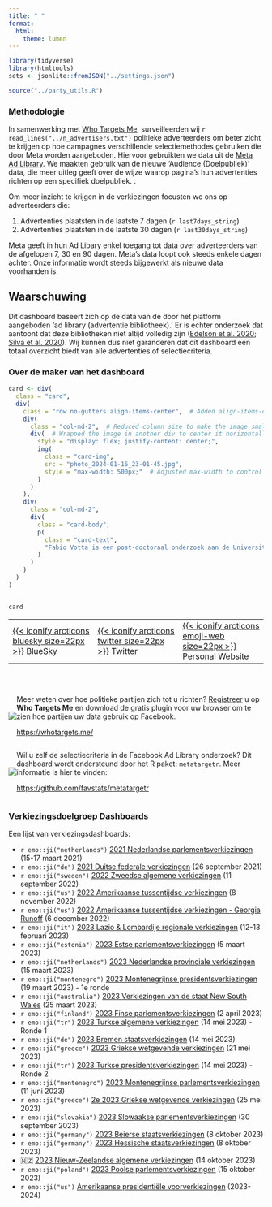 ```yaml
---
title: " "
format:
  html:
    theme: lumen
---
```


```r
library(tidyverse)
library(htmltools)
sets <- jsonlite::fromJSON("../settings.json")

source("../party_utils.R")
```


### Methodologie


In samenwerking met [Who Targets Me](https://whotargets.me/), surveilleerden wij  `r read_lines("../n_advertisers.txt")` politieke adverteerders om beter zicht te krijgen op hoe campagnes verschillende selectiemethodes gebruiken die door Meta worden aangeboden. Hiervoor gebruikten we data uit de [Meta Ad Library](https://www.facebook.com/ads/library/). We maakten gebruik van de nieuwe ‘Audience (Doelpubliek)’ data, die meer uitleg geeft over de wijze waarop pagina’s hun advertenties richten op een specifiek doelpubliek.
. 

Om meer inzicht te krijgen in de verkiezingen focusten we ons op adverteerders die:


1. Advertenties plaatsten in de laatste 7 dagen (`r last7days_string`)
2. Advertenties plaatsten in de laatste 30 dagen (`r last30days_string`)


::: {.callout-note}
Meta geeft in hun Ad Libary enkel toegang tot data over adverteerders van de afgelopen 7, 30 en 90 dagen. Meta’s data loopt ook steeds enkele dagen achter. Onze informatie wordt steeds bijgewerkt als nieuwe data voorhanden is.
:::



::: {.callout-caution}
## Waarschuwing

Dit dashboard baseert zich op de data van de door het platform aangeboden ‘ad library (advertentie bibliotheek).’ Er is echter onderzoek dat aantoont dat deze bibliotheken niet altijd volledig zijn ([Edelson et al. 2020](https://ieeexplore.ieee.org/abstract/document/9152626?casa_token=X9SB7c8W9rAAAAAA:ymZr9ynFNTU6Fjzg3dcQpBzZpJ8bsEfj-H0RVTu2EZafKjhcD5Zu_VQ0aJc6qi9OMks3mUdFs-g); [Silva et al. 2020](https://dl.acm.org/doi/abs/10.1145/3366423.3380109?casa_token=ddoyvLl4R5YAAAAA:JqVLRLe6GHlR2o4zZqbEMlReyuTTyQxCGteUkdcFMR0xuCYWgwdl3NKyK05REOZm8vYl_W-bjOEaepM)). Wij kunnen dus niet garanderen dat dit dashboard een totaal overzicht biedt van alle advertenties of selectiecriteria.

:::

### Over de maker van het dashboard


```r


card <- div(
  class = "card",
  div(
    class = "row no-gutters align-items-center",  # Added align-items-center to vertically center the content
    div(
      class = "col-md-2",  # Reduced column size to make the image smaller
      div(  # Wrapped the image in another div to center it horizontally
        style = "display: flex; justify-content: center;",
        img(
          class = "card-img", 
          src = "photo_2024-01-16_23-01-45.jpg",
          style = "max-width: 500px;"  # Adjusted max-width to control image size
        )
      )
    ),
    div(
      class = "col-md-2",
      div(
        class = "card-body",
        p(
          class = "card-text", 
          "Fabio Votta is een post-doctoraal onderzoek aan de Universiteit van Amsterdam, die onderzoek doet naar het wereldwijd gebruik van digitale selectiecriteria voor politieke advertenties."
        )
      )
    )
  )
)


card

```


|                            |                            |                            |
|----------------------------|----------------------------|----------------------------|
| <a href="https://bsky.app/profile/favstats.bsky.social"> {{< iconify arcticons bluesky size=22px >}}</a> BlueSky |  <a href="https://x.com/favstats"> {{< iconify arcticons twitter size=22px >}}</a> Twitter | <a href="https://favstats.eu"> {{< iconify arcticons emoji-web size=22px >}}</a> Personal Website |

<br>

:::: {style="display: flex; justify-content: center; align-items: center;" }

::: {}
![](wtm_logo_2020.png)
:::

::: {}
Meer weten over hoe politieke partijen zich tot u richten? [Registreer](https://whotargets.me/) u op **Who Targets Me** en download de gratis plugin voor uw browser om te zien hoe partijen uw data gebruik op Facebook.

[https://whotargets.me/](https://whotargets.me/)
:::

::::

:::: {style="display: flex; justify-content: center; align-items: center;" }

::: {}
![](metatargetr_logo.png)
:::

::: {}

Wil u zelf de selectiecriteria in de Facebook Ad Library onderzoek? Dit dashboard wordt ondersteund door het R paket: `metatargetr`. Meer informatie is hier te vinden: 

[https://github.com/favstats/metatargetr](https://github.com/favstats/metatargetr)
:::

::::

### Verkiezingsdoelgroep Dashboards

Een lijst van verkiezingsdashboards:

+ `r emo::ji("netherlands")` [2021 Nederlandse parlementsverkiezingen](https://favstats.github.io/DutchElectionObservatory/en/index.html) (15-17 maart 2021)
+ `r emo::ji("de")` [2021 Duitse federale verkiezingen](https://favstats.shinyapps.io/btw21_wtm) (26 september 2021)
+ `r emo::ji("sweden")` [2022 Zweedse algemene verkiezingen](https://favstats.github.io/SwedishElection2022/) (11 september 2022)
+ `r emo::ji("us")` [2022 Amerikaanse tussentijdse verkiezingen](https://whotargetsme.shinyapps.io/midterms2022/) (8 november 2022)
+ `r emo::ji("us")` [2022 Amerikaanse tussentijdse verkiezingen - Georgia Runoff](https://whotargetsme.github.io/midterms2022_dashboard/) (6 december 2022)
+ `r emo::ji("it")` [2023 Lazio & Lombardije regionale verkiezingen](https://favstats.github.io/regionali2023/) (12-13 februari 2023)
+ `r emo::ji("estonia")` [2023 Estse parlementsverkiezingen](https://favstats.github.io/EstoniaElection2023/) (5 maart 2023)
+ `r emo::ji("netherlands")` [2023 Nederlandse provinciale verkiezingen](https://favstats.github.io/ProvincialeStatenverkiezingen2023/) (15 maart 2023)
+ `r emo::ji("montenegro")` [2023 Montenegrijnse presidentsverkiezingen](https://favstats.github.io/MontenegroPresidentialElection2023/) (19 maart 2023) - 1e ronde
+ `r emo::ji("australia")` [2023 Verkiezingen van de staat New South Wales](https://favstats.github.io/NSWAustralianElection2023/) (25 maart 2023)
+ `r emo::ji("finland")` [2023 Finse parlementsverkiezingen](https://favstats.github.io/FinlandElections2023/) (2 april 2023)
+ `r emo::ji("tr")` [2023 Turkse algemene verkiezingen](https://favstats.github.io/TurkishElection2023/round1) (14 mei 2023) - Ronde 1
+ `r emo::ji("de")` [2023 Bremen staatsverkiezingen](https://favstats.github.io/BremenStateElection2023/) (14 mei 2023)
+ `r emo::ji("greece")` [2023 Griekse wetgevende verkiezingen](https://favstats.github.io/BremenStateElection2023/) (21 mei 2023)
+ `r emo::ji("tr")` [2023 Turkse presidentsverkiezingen](https://favstats.github.io/TurkishElection2023/) (14 mei 2023) - Ronde 2
+ `r emo::ji("montenegro")` [2023 Montenegrijnse parlementsverkiezingen](https://favstats.github.io/2023MontenegrinParliamentaryElection/) (11 juni 2023)
+ `r emo::ji("greece")` [2e 2023 Griekse wetgevende verkiezingen](https://favstats.github.io/2ndGreeceElection2023/) (25 mei 2023)
+ `r emo::ji("slovakia")` [2023 Slowaakse parlementsverkiezingen](https://favstats.github.io/slovakia2023/) (30 september 2023)
+ `r emo::ji("germany")` [2023 Beierse staatsverkiezingen](https://favstats.github.io/LTW2023/bavaria) (8 oktober 2023)
+ `r emo::ji("germany")` [2023 Hessische staatsverkiezingen](https://favstats.github.io/LTW2023/hessen) (8 oktober 2023)
+ 🇳🇿 [2023 Nieuw-Zeelandse algemene verkiezingen](https://favstats.github.io/NZ2023/) (14 oktober 2023)
+ `r emo::ji("poland")` [2023 Poolse parlementsverkiezingen](https://favstats.github.io/poland2023/) (15 oktober 2023)
+ `r emo::ji("us")` [Amerikaanse presidentiële voorverkiezingen](https://favstats.github.io/USprimaries2024/) (2023-2024)
